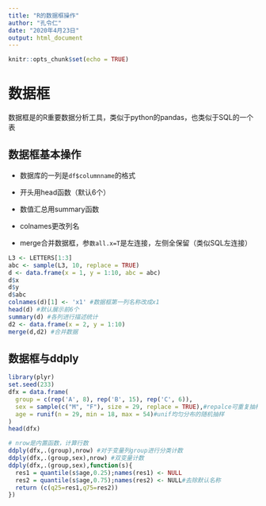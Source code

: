 ```yaml
---
title: "R的数据框操作"
author: "孔令仁"
date: "2020年4月23日"
output: html_document
---
```


```r
knitr::opts_chunk$set(echo = TRUE)
```

# 数据框

数据框是的R重要数据分析工具，类似于python的pandas，也类似于SQL的一个表

## 数据框基本操作

- 数据库的一列是`df$columnname`的格式

- 开头用head函数（默认6个）

- 数值汇总用summary函数

- colnames更改列名

- merge合并数据框，参`数all.x=T`是左连接，左侧全保留（类似SQL左连接）

```r
L3 <- LETTERS[1:3]
abc <- sample(L3, 10, replace = TRUE)
d <- data.frame(x = 1, y = 1:10, abc = abc)
d$x
d$y
d$abc
colnames(d)[1] <- 'x1' #数据框第一列名称改成x1
head(d) #默认展示前6个
summary(d) #各列进行描述统计
d2 <- data.frame(x = 2, y = 1:10)
merge(d,d2) #合并数据
```

## 数据框与ddply

```r
library(plyr)
set.seed(233)
dfx = data.frame(
  group = c(rep('A', 8), rep('B', 15), rep('C', 6)),
  sex = sample(c("M", "F"), size = 29, replace = TRUE),#repalce可重复抽样
  age = runif(n = 29, min = 18, max = 54)#unif均匀分布的随机抽样
)
head(dfx)
```

```r
# nrow是内置函数，计算行数
ddply(dfx,.(group),nrow) #对于变量列group进行分类计数
ddply(dfx,.(group,sex),nrow) #双变量计数
ddply(dfx,.(group,sex),function(s){
  res1 = quantile(s$age,0.25);names(res1) <- NULL
  res2 = quantile(s$age,0.75);names(res2) <- NULL#去除默认名称
  return (c(q25=res1,q75=res2))
})
```
